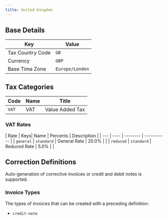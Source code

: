 ```yaml
---
title: United Kingdom
---
```


## Base Details

| Key | Value |
| --- | ----- |
| Tax Country Code | <code>GB</code> |
| Currency | <code>GBP</code> |
| Base Time Zone | <code>Europe/London</code> |

## Tax Categories

| Code | Name | Title |
| ---- | ---- | ----- |
| <code>VAT</code> | VAT | Value Added Tax |

### VAT Rates

| Rate | Keys| Name | Percents | Description |
| --- | ---- | -------- | ----------- |
| <code>general</code> | <code>standard</code> | General Rate | 20.0% |  |
| <code>reduced</code> | <code>standard</code> | Reduced Rate | 5.0% |  |

## Correction Definitions

Auto-generation of corrective invoices or credit and debit notes is
supported.

### Invoice Types

The types of invoices that can be created with a preceding definition:
- <code>credit-note</code>